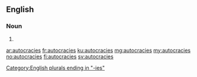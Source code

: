 ==English==

===Noun===
{{head|en|noun plural form}}

# {{plural of|autocracy|lang=en}}

[[Category:English plurals ending in "-ies"]]

[[ar:autocracies]]
[[fr:autocracies]]
[[ku:autocracies]]
[[mg:autocracies]]
[[my:autocracies]]
[[no:autocracies]]
[[fi:autocracies]]
[[sv:autocracies]]